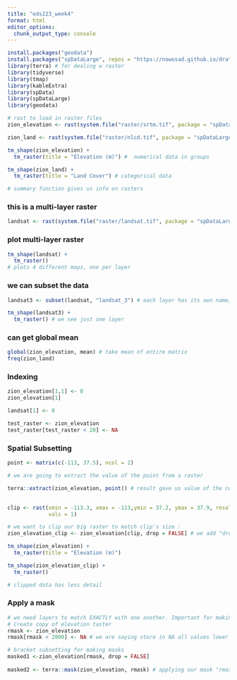 ```yaml
---
title: "eds223_week4"
format: html
editor_options: 
  chunk_output_type: console
---
```


```r
install.packages("geodata")
install.packages("spDataLarge", repos = "https://nowosad.github.io/drat/", type = "source")
library(terra) # for dealing w raster
library(tidyverse)
library(tmap)
library(kableExtra)
library(spData)
library(spDataLarge)
library(geodata)
```

```r
# rast to load in raster files
zion_elevation <- rast(system.file("raster/srtm.tif", package = "spDataLarge"))

zion_land <- rast(system.file("raster/nlcd.tif", package = "spDataLarge"))
```

```r
tm_shape(zion_elevation) +
  tm_raster(title = "Elevation (m)") #  numerical data in groups

tm_shape(zion_land) +
  tm_raster(title = "Land Cover") # categorical data

# summary function gives us info on rasters
```

### this is a multi-layer raster
```r
landsat <- rast(system.file("raster/landsat.tif", package = "spDataLarge")) # tif is one of most common file types for raster data
```

### plot multi-layer raster
```r
tm_shape(landsat) +
  tm_raster()
# plots 4 different maps, one per layer
```


### we can subset the data
```r
landsat3 <- subset(landsat, "landsat_3") # each layer has its own name, or it can be called by number
```

```r
tm_shape(landsat3) +
  tm_raster() # we see just one layer
```


### can get global mean
```r
global(zion_elevation, mean) # take mean of entire matrix 
freq(zion_land) 
```

### Indexing 

```r
zion_elevation[1,1] <- 0
zion_elevation[1]

landsat[1] <- 0

test_raster <- zion_elevation
test_raster[test_raster < 20] <- NA
```

### Spatial Subsetting
```r
point <- matrix(c(-113, 37.5), ncol = 2)

# we are going to extract the value of the point from a raster

terra::extract(zion_elevation, point() # result gave us value of the cell where point is located
               
```

```r
clip <- rast(xmin = -113.3, xmax = -113,ymin = 37.2, ymax = 37.9, resolution = 0.3, 
             vals = 1)

# we want to clip our big raster to match clip's size :
zion_elevation_clip <- zion_elevation[clip, drop = FALSE] # we add "drop = FALSE" because 
```

```r
tm_shape(zion_elevation) + 
  tm_raster(title = "Elevation (m)")

tm_shape(zion_elevation_clip) +
  tm_raster()

# clipped data has less detail
```

### Apply a mask
```r
# we need layers to match EXACTLY with one another. Important for making masks
# Create copy of elevation taster
rmask <- zion_elevation
rmask[rmask < 2000] <- NA # we are saying store in NA all values lower than 2000
```

```r
# bracket subsetting for making masks 
masked1 <-zion_elevation[rmask, drop = FALSE]
  
masked2 <- terra::mask(zion_elevation, rmask) # applying our mask "rmask" to zion_elevation

```

